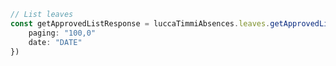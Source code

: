 ```typescript index.ts
// List leaves
const getApprovedListResponse = luccaTimmiAbsences.leaves.getApprovedList({
    paging: "100,0"
    date: "DATE"
})
```